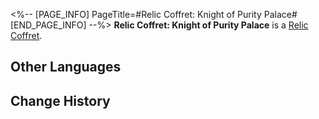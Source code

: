 <%-- [PAGE_INFO]
PageTitle=#Relic Coffret: Knight of Purity Palace#
[END_PAGE_INFO] --%>
{{Item Infobox
|id          = 71002
|image       = Item Relic Coffret- Knight of Purity Palace.png
|type        = Relic Coffret
|invCategory = Valuables
|rarity      = 5
|effect      = A device used to collect and restore the Lightdust in the Fragmentum to its original form. Use this to obtain a random 5-star relic from the Knight of Purity Palace set.
|description = You never know what's in the box until you open it.
}}
{{Description|''"So it's essentially like buying a lottery ticket?"<br />"At least we don't need to worry about finding a cat that is both dead and alive."''}}
'''Relic Coffret: Knight of Purity Palace''' is a [[Relic Coffret]].

==Other Languages==
{{Other Languages
|en   = Relic Coffret: Knight of Purity Palace
|zhs  = 遗器铸盒：净庭教宗的圣骑士
|zht  = 遺器鑄盒：淨庭教宗的聖騎士
|ja   = 遺物ボックス：純庭教会の聖騎士
|ko   = 유물 주조함: 정토 교황의 팔라딘
|es   = Cofre de artefactos: Paladina de la Iglesia de la Corte Inmaculada
|fr   = Coffret à relique : Chevalier du palais de la pureté
|ru   = Сундук с Реликвиями: Рыцарь дворца чистоты
|th   = กล่องรีลิกส์: Knight of Purity Palace
|vi   = Hộp Đúc Di Vật: Thánh Kỵ Sĩ Giáo Hoàng Tịnh Đình
|de   = Reliktkästchen: Ritterin vom Palast der Reinheit
|id   = Relic Coffret: Knight of Purity Palace
|pt   = Cofre de Relíquia: Cavaleira do Palácio da Pureza
}}

==Change History==
{{Change History|1.0}}